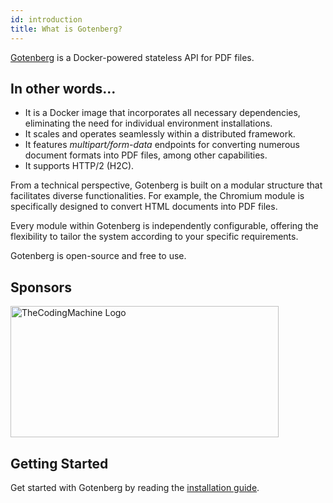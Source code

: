 ```yaml
---
id: introduction
title: What is Gotenberg?
---
```


[Gotenberg](https://github.com/gotenberg/gotenberg) is a Docker-powered stateless API for PDF files.

## In other words...

* It is a Docker image that incorporates all necessary dependencies, eliminating the need for individual environment
installations.
* It scales and operates seamlessly within a distributed framework.
* It features *multipart/form-data* endpoints for converting numerous document formats into PDF files, among other
capabilities.
* It supports HTTP/2 (H2C).

From a technical perspective, Gotenberg is built on a modular structure that facilitates diverse functionalities.
For example, the Chromium module is specifically designed to convert HTML documents into PDF files.

Every module within Gotenberg is independently configurable, offering the flexibility to tailor the system according to
your specific requirements.

Gotenberg is open-source and free to use.

## Sponsors

<div className="text--center">
<a href="https://thecodingmachine.com" target="_blank">
<img src="https://user-images.githubusercontent.com/8983173/130324668-9d6e7b35-53a3-49c7-a574-38190d2bd6b0.png" alt="TheCodingMachine Logo" width="429" height="210" />
</a>
</div>

## Getting Started

Get started with Gotenberg by reading the [installation guide](installation).